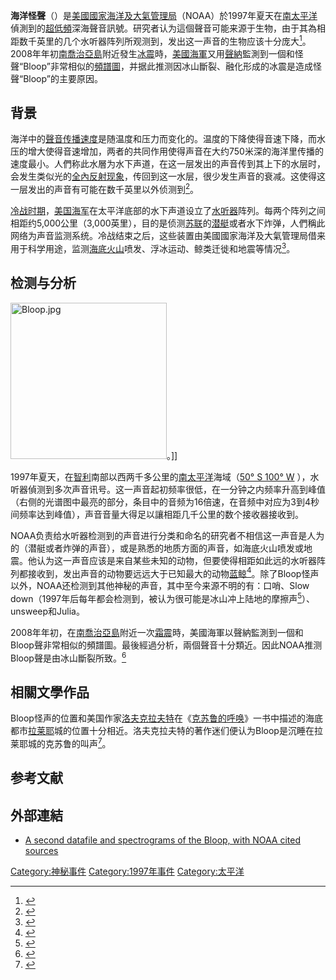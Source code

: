 {{Listen
 |filename     = Bloop real.ogg
 |title        = 海洋怪声
 |description  = 海洋怪声，来自美国国家海洋与大气管理局网站，音频速度是原录音的十六倍。
}}

'''海洋怪聲'''（{{lang-en|'''the Bloop'''}}）是[[美國國家海洋及大氣管理局|美國國家海洋及大氣管理局]]（NOAA）於1997年夏天在[[南太平洋|南太平洋]]偵測到的[[超低頻|超低頻]]深海聲音訊號。研究者认为這個聲音可能来源于生物，由于其為相距数千英里的几个水听器阵列所观测到，发出这一声音的生物应该十分庞大<ref>{{Cite web|title=Acoustics Monitoring Program - Icequakes (Bloop)|url=https://www.pmel.noaa.gov/acoustics/sounds/bloop.html|accessdate=2020-01-07|work=www.pmel.noaa.gov|archive-url=https://web.archive.org/web/20200225041855/https://www.pmel.noaa.gov/acoustics/sounds/bloop.html|archive-date=2020-02-25|dead-url=yes}}</ref>。2008年年初[[南佐治亞|南喬治亞島]]附近發生[[冰震|冰震]]時，[[美國海軍|美國海軍]]又用[[聲納|聲納]]監測到一個和怪聲“Bloop”非常相似的[[頻譜圖|頻譜圖]]，并据此推测因冰山斷裂、融化形成的冰震是造成怪聲“Bloop”的主要原因。

==背景==
海洋中的[[音速|聲音传播速度]]是随温度和压力而变化的。温度的下降使得音速下降，而水压的增大使得音速增加，两者的共同作用使得声音在大约750米深的海洋里传播的速度最小。人們称此水層为水下声道，在这一层发出的声音传到其上下的水层时，会发生类似光的[[全反射|全內反射现象]]，传回到这一水层，很少发生声音的衰减。这使得这一层发出的声音有可能在数千英里以外侦测到<ref>{{cite web|title=Sound Channel, Sofar, and SOSUS|url=http://muller.lbl.gov/teaching/Physics10/old%20physics%2010/pages/SoundChannel.html|accessdate=2007-04-14|archiveurl=https://web.archive.org/web/20070516095529/http://muller.lbl.gov/teaching/Physics10/old%20physics%2010/pages/SoundChannel.html|archivedate=2007-05-16|dead-url=yes}}</ref>。

[[冷战时期|冷战时期]]，[[美国海军|美国海军]]在太平洋底部的水下声道设立了[[水听器|水听器]]阵列。每两个阵列之间相距约5,000公里（3,000英里），目的是侦测[[苏联|苏联]]的[[潜艇|潜艇]]或者水下炸弹，人們稱此网络为声音监测系统。冷战结束之后，这些装置由美國國家海洋及大氣管理局借来用于科学用途，监测[[海底火山|海底火山]]喷发、浮冰运动、鲸类迁徙和地震等情况<ref>{{Cite web|title=The Call of the Bloop|url=https://www.damninteresting.com/retired/the-call-of-the-bloop/|accessdate=2020-01-07|work=Damn Interesting|language=en-US|archive-date=2019-09-04|archive-url=https://web.archive.org/web/20190904012200/https://www.damninteresting.com/retired/the-call-of-the-bloop/|dead-url=no}}</ref>。

==检测与分析==
[[Image:Bloop.jpg|250px]]。]]
{{Location map+|Pacific Ocean|float=right|width=400|places= 
{{Location map~|Pacific Ocean|label=Bloop|lat_deg=-50|lat_min=|lon_deg=-100|mark=Bullseye1.png|marksize=20 |position=bottom}}
{{Location map~|Pacific Ocean|label=Julia|lat_deg=-15|lat_min=|lon_deg=-98|mark=Bullseye1.png|marksize=20 |position=bottom}}
{{Location map~|Pacific Ocean|label=Slow Down|lat_deg=-15|lat_min=|lon_deg=-115|lon_min=|mark=Bullseye1.png|marksize=20}}
{{Location map~|Pacific Ocean|label=Upsweep|lat_deg=-54|lat_min=|lon_deg=-140|lon_min=|mark=Bullseye1.png|marksize=20 |position=top}}
{{Location map~|Pacific Ocean|label=Whistle|lat_deg=8|lat_min=|lon_deg=-110|lon_min=|mark=Bullseye1.png|marksize=20}}
|caption=各种海洋怪聲所在的位置。
}}

1997年夏天，在[[智利|智利]]南部以西两千多公里的[[南太平洋|南太平洋]]海域（[http://stable.toolserver.org/geohack/geohack.php?pagename=The_Bloop_(unidentified_sound)&params=50_S_100_W_scale:40000000 50° S 100° W] {{Wayback|url=http://stable.toolserver.org/geohack/geohack.php?pagename=The_Bloop_(unidentified_sound)&params=50_S_100_W_scale:40000000 |date=20090912101701 }}），水听器偵测到多次声音讯号。这一声音起初频率很低，在一分钟之内频率升高到峰值（右侧的光谱图中最亮的部分，条目中的音频为16倍速，在音频中对应为3到4秒间频率达到峰值），声音音量大得足以讓相距几千公里的数个接收器接收到。

NOAA负责给水听器检测到的声音进行分类和命名的研究者不相信这一声音是人为的（潜艇或者炸弹的声音），或是熟悉的地质方面的声音，如海底火山喷发或地震。他认为这一声音应该是来自某些未知的动物，但要使得相距如此远的水听器阵列都接收到，发出声音的动物要远远大于已知最大的动物[[蓝鲸|蓝鲸]]<ref>{{Cite web|title=Tuning in to a deep sea monster|url=http://archives.cnn.com/2002/TECH/science/06/13/bloop/|accessdate=2020-01-07|date=2002-06-13|publisher=CNN.com|language=en-US|archiveurl=https://web.archive.org/web/20041213204546/http://archives.cnn.com/2002/TECH/science/06/13/bloop/|archivedate=2005-07-13|dead-url=yes}}</ref>。除了Bloop怪声以外，NOAA还检测到其他神秘的声音，其中至今来源不明的有：口哨、Slow down（1997年后每年都会检测到，被认为很可能是冰山冲上陆地的摩擦声<ref>{{cite web|title=Further reading - New Scientist|url=http://www.science.org.au/nova/newscientist/102ns_001.htm|accessdate=2012-01-16|archiveurl=https://web.archive.org/web/20130106141048/http://www.science.org.au/nova/newscientist/102ns_001.htm|archivedate=2013-01-06|dead-url=yes}}</ref>）、unsweep和Julia。

2008年年初，在[[南佐治亞|南喬治亞島]]附近一次[[霜震|霜震]]時，美國海軍以聲納監測到一個和Bloop聲非常相似的頻譜圖。最後經過分析，兩個聲音十分類近。因此NOAA推测Bloop聲是由冰山斷裂所致。<ref name="pmel1">{{cite web|title=Acoustics Monitoring Program - Icequakes (Bloop)|url=https://www.pmel.noaa.gov/acoustics/sounds/bloop.html|accessdate=2012-11-17|work=Pacific Marine Environment Laboratory|publisher=NOAA.gov|archive-url=https://web.archive.org/web/20130801215130/http://www.pmel.noaa.gov/acoustics/sounds/bloop.html|archive-date=2013-08-01|dead-url=yes}}</ref>

==相關文學作品==
Bloop怪声的位置和美国作家[[霍华德·菲利普斯·洛夫克拉夫特|洛夫克拉夫特]]在《[[克苏鲁的呼唤|克苏鲁的呼唤]]》一书中描述的海底都市[[拉莱耶|拉莱耶]]城的位置十分相近。洛夫克拉夫特的著作迷们便认为Bloop是沉睡在拉莱耶城的克苏鲁的叫声<ref>{{Cite web|title=How Cthulhu Works|url=https://entertainment.howstuffworks.com/arts/literature/cthulhu.htm|accessdate=2020-01-07|date=2007-09-04|work=HowStuffWorks|language=en|archive-date=2019-08-29|archive-url=https://web.archive.org/web/20190829175535/https://entertainment.howstuffworks.com/arts/literature/cthulhu.htm|dead-url=no}}</ref>。

==参考文献==
{{reflist}}

==外部連結==
* [http://bloop.rune.ca/ A second datafile and spectrograms of the Bloop, with NOAA cited sources] {{Wayback|url=http://bloop.rune.ca/ |date=20110812175253 }}

{{DEFAULTSORT:Bloop}}
[[Category:神秘事件|Category:神秘事件]]
[[Category:1997年事件|Category:1997年事件]]
[[Category:太平洋|Category:太平洋]]